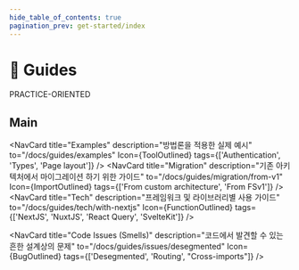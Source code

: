 ```yaml
---
hide_table_of_contents: true
pagination_prev: get-started/index
---
```


# 🎯 Guides

<span class="badge badge--primary margin-bottom--md">PRACTICE-ORIENTED</span>

## Main


<NavCard
    title="Examples" 
    description="방법론을 적용한 실제 예시"
    to="/docs/guides/examples"
    Icon={ToolOutlined}
    tags={['Authentication', 'Types', 'Page layout']}
/>
<NavCard
    title="Migration" 
    description="기존 아키텍처에서 마이그레이션 하기 위한 가이드"
    to="/docs/guides/migration/from-v1"
    Icon={ImportOutlined}
    tags={['From custom architecture', 'From FSv1']}
/>
<NavCard
    title="Tech" 
    description="프레임워크 및 라이브러리별 사용 가이드"
    to="/docs/guides/tech/with-nextjs"
    Icon={FunctionOutlined}
    tags={['NextJS', 'NuxtJS', 'React Query', 'SvelteKit']}
/>

<NavCard
    title="Code Issues (Smells)" 
    description="코드에서 발견할 수 있는 흔한 설계상의 문제"
    to="/docs/guides/issues/desegmented"
    Icon={BugOutlined}
    tags={['Desegmented', 'Routing', "Cross-imports"]}
/>



